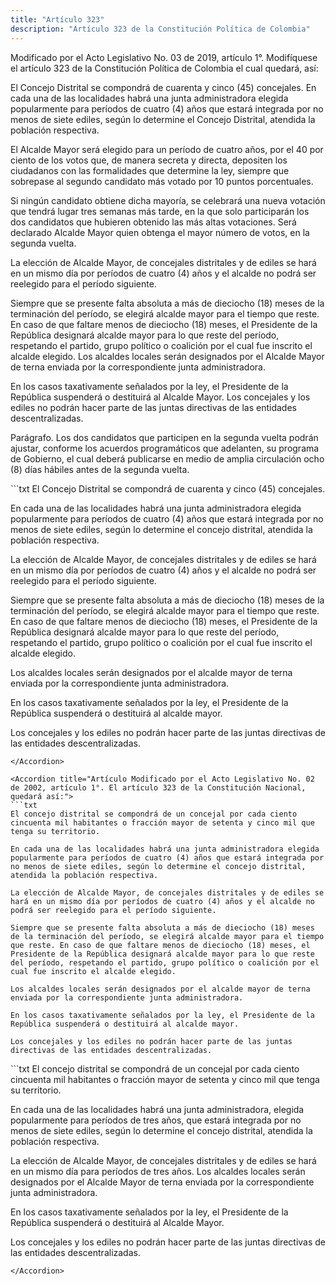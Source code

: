 ```yaml
---
title: "Artículo 323"
description: "Artículo 323 de la Constitución Política de Colombia"
---
```


<Warning>Modificado por el Acto Legislativo No. 03 de 2019, artículo 1°. Modifíquese el artículo 323 de la Constitución Política de Colombia el cual quedará, así: </Warning>

El Concejo Distrital se compondrá de cuarenta y cinco (45) concejales. En cada una de las localidades habrá una junta administradora elegida popularmente para períodos de cuatro (4) años que estará integrada por no menos de siete ediles, según lo determine el Concejo Distrital, atendida la población respectiva. 

El Alcalde Mayor será elegido para un período de cuatro años, por el 40 por ciento de los votos que, de manera secreta y directa, depositen los ciudadanos con las formalidades que determine la ley, siempre que sobrepase al segundo candidato más votado por 10 puntos porcentuales. 

Si ningún candidato obtiene dicha mayoría, se celebrará una nueva votación que tendrá lugar tres semanas más tarde, en la que solo participarán los dos candidatos que hubieren obtenido las más altas votaciones. Será declarado Alcalde Mayor quien obtenga el mayor número de votos, en la segunda vuelta. 

La elección de Alcalde Mayor, de concejales distritales y de ediles se hará en un mismo día por períodos de cuatro (4) años y el alcalde no podrá ser reelegido para el período siguiente. 

Siempre que se presente falta absoluta a más de dieciocho (18) meses de la terminación del período, se elegirá alcalde mayor para el tiempo que reste. En caso de que faltare menos de dieciocho (18) meses, el Presidente de la República designará alcalde mayor para lo que reste del período, respetando el partido, grupo político o coalición por el cual fue inscrito el alcalde elegido. Los alcaldes locales serán designados por el Alcalde Mayor de terna enviada por la correspondiente junta administradora. 

En los casos taxativamente señalados por la ley, el Presidente de la República suspenderá o destituirá al Alcalde Mayor. Los concejales y los ediles no podrán hacer parte de las juntas directivas de las entidades descentralizadas. 

Parágrafo. Los dos candidatos que participen en la segunda vuelta podrán ajustar, conforme los acuerdos programáticos que adelanten, su programa de Gobierno, el cual deberá publicarse en medio de amplia circulación ocho (8) días hábiles antes de la segunda vuelta. 

<Accordion title="Artículo Modificado por el Acto Legislativo No. 03 de 2007, artículo 1°. El [inciso 1º del] artículo 323 de la Constitución Política quedará así:">
```txt
El Concejo Distrital se compondrá de cuarenta y cinco (45) concejales.

En cada una de las localidades habrá una junta administradora elegida
popularmente para períodos de cuatro (4) años que estará integrada por
no menos de siete ediles, según lo determine el concejo distrital,
atendida la población respectiva.

La elección de Alcalde Mayor, de concejales distritales y de ediles se
hará en un mismo día por períodos de cuatro (4) años y el alcalde no
podrá ser reelegido para el período siguiente.

Siempre que se presente falta absoluta a más de dieciocho (18) meses
de la terminación del período, se elegirá alcalde mayor para el tiempo
que reste. En caso de que faltare menos de dieciocho (18) meses, el
Presidente de la República designará alcalde mayor para lo que reste
del período, respetando el partido, grupo político o coalición por el
cual fue inscrito el alcalde elegido.

Los alcaldes locales serán designados por el alcalde mayor de terna
enviada por la correspondiente junta administradora.

En los casos taxativamente señalados por la ley, el Presidente de la
República suspenderá o destituirá al alcalde mayor.

Los concejales y los ediles no podrán hacer parte de las juntas
directivas de las entidades descentralizadas.

```
</Accordion>

<Accordion title="Artículo Modificado por el Acto Legislativo No. 02 de 2002, artículo 1°. El artículo 323 de la Constitución Nacional, quedará así:">
```txt
El concejo distrital se compondrá de un concejal por cada ciento
cincuenta mil habitantes o fracción mayor de setenta y cinco mil que
tenga su territorio.

En cada una de las localidades habrá una junta administradora elegida
popularmente para períodos de cuatro (4) años que estará integrada por
no menos de siete ediles, según lo determine el concejo distrital,
atendida la población respectiva.

La elección de Alcalde Mayor, de concejales distritales y de ediles se
hará en un mismo día por períodos de cuatro (4) años y el alcalde no
podrá ser reelegido para el período siguiente.

Siempre que se presente falta absoluta a más de dieciocho (18) meses
de la terminación del período, se elegirá alcalde mayor para el tiempo
que reste. En caso de que faltare menos de dieciocho (18) meses, el
Presidente de la República designará alcalde mayor para lo que reste
del período, respetando el partido, grupo político o coalición por el
cual fue inscrito el alcalde elegido.

Los alcaldes locales serán designados por el alcalde mayor de terna
enviada por la correspondiente junta administradora.

En los casos taxativamente señalados por la ley, el Presidente de la
República suspenderá o destituirá al alcalde mayor.

Los concejales y los ediles no podrán hacer parte de las juntas
directivas de las entidades descentralizadas.
```
</Accordion>

<Accordion title="Artículo original antes de la modificación:">
```txt
El concejo distrital se compondrá de un concejal por cada ciento
cincuenta mil habitantes o fracción mayor de setenta y cinco mil que
tenga su territorio.

En cada una de las localidades habrá una junta administradora, elegida
popularmente para períodos de tres años, que estará integrada por no
menos de siete ediles, según lo determine el concejo distrital,
atendida la población respectiva.

La elección de Alcalde Mayor, de concejales distritales y de ediles se
hará en un mismo día para períodos de tres años. Los alcaldes locales
serán designados por el Alcalde Mayor de terna enviada por la
correspondiente junta administradora.

En los casos taxativamente señalados por la ley, el Presidente de la
República suspenderá o destituirá al Alcalde Mayor.

Los concejales y los ediles no podrán hacer parte de las juntas
directivas de las entidades descentralizadas.
```
</Accordion>
